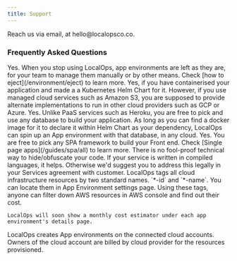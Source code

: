 ```yaml
---
title: Support
---
```


<CardGroup cols={1}>
  <Card title="Email Us" icon="envelope" href="mailto:hello@localops.co">
    Reach us via email, at hello@localopsco.co.
  </Card>
</CardGroup>

### Frequently Asked Questions

<AccordionGroup>
  <Accordion title="Will App environments continue to run after I stop using LocalOps?">
    Yes. When you stop using LocalOps, app environments are left as they are, for your team to manage them manually or
    by other means. Check [how to eject](/environment/eject) to learn more.
  </Accordion>
  <Accordion title="Does LocalOps make all of my Application run in multiple cloud providers automatically?">
    Yes, if you have containerised your application and made a a Kubernetes Helm Chart for it. However, if you use
    managed cloud services such as Amazon S3, you are supposed to provide alternate implementations to run in other
    cloud providers such as GCP or Azure.
  </Accordion>
  <Accordion title="Can I use any DB for my application?">
    Yes. Unlike PaaS services such as Heroku, you are free to pick and use any database to build your application. As
    long as you can find a docker image for it to declare it within Helm Chart as your dependency, LocalOps can spin up
    an App environment with that database, in any cloud.
  </Accordion>
  <Accordion title="Can I use a Single Page Application (SPA) framework?">
    Yes. You are free to pick any SPA framework to build your Front end. Check [Single page apps](/guides/spa/all) to
    learn more.
  </Accordion>
  <Accordion title="How do I obfuscate/hide my code when it runs in customer's cloud?">
    There is no fool-proof technical way to hide/obfuscate your code. If your service is written in compiled languages,
    it helps. Otherwise we'd suggest you to address this legally in your Services agreement with customer.
  </Accordion>
  <Accordion title="How do I calculate the hosting charges for the resources provisioned in target cloud account?">
    LocalOps tags all cloud infrastructure resources by two standard names. `*-id` and `*-name`. You can locate them in App
    Environment settings page. Using these tags, anyone can filter down AWS resources in AWS console and find out their
    cost.

    LocalOps will soon show a monthly cost estimator under each app environment's details page.

  </Accordion>
  <Accordion title="Who pays for the cloud infrastructure resources created by LocalOps?">
    LocalOps creates App environments on the connected cloud accounts. Owners of the cloud account are billed by cloud
    provider for the resources provisioned.
  </Accordion>
</AccordionGroup>
